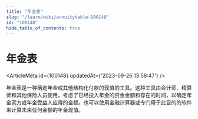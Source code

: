 ```yaml
---
title: "年金表"
slug: "/learn/wiki/annuitytable-100148"
id: "100148"
hide_table_of_contents: true
---
```



# 年金表

<ArticleMeta id={100148} updatedAt={'2023-09-26 13:58:47'} />
<div className='border-solid border-b border-t-0 my-4 border-[var(--ifm-color-gray-300)]' />

年金表是一种确定年金或其他结构化付款的现值的工具。这种工具由会计师、精算师和其他保险人员使用，考虑了已经投入年金的资金金额和存在的时间，以确定年金买方或年金受益人应得的金额。也可以使用金融计算器或专门用于此目的的软件来计算未来任何金额的年金现值。
